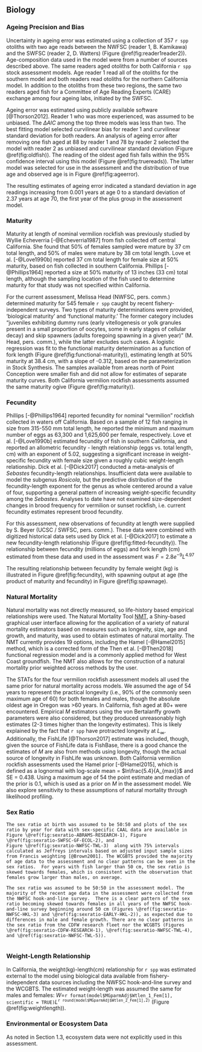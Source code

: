 ## Biology

<!--
### Age Structures
**External Fits to Growth**
Fits to the von Bertalanffy growth curve, 
$L_i = L_{\infty}e^{(-k[t-t_0])}$, where $L_i$ is the length (cm) at age $i$, $t$ is age in 
years, $k$ is rate of increase in growth, $t_0$ is the intercept, and $L_{\infty}$ 
is the asymptotic length, were explore by species and sex. 
-->

### Ageing Precision and Bias
Uncertainty in ageing error was estimated using a collection of 357 `r spp` 
otoliths with two age reads between the NWFSC (reader 1, B. Kamikawa) and the 
SWFSC (reader 2, D. Watters) (Figure \@ref(fig:reader1reader2)).
Age-composition data used in the model were from a number of sources described 
above. The same readers aged otoliths for both California `r spp` stock assessment models. 
Age reader 1 read all of the otoliths for the southern model and both readers read 
otoliths for the northern California model. In addition to the otoliths from these 
two regions, the same two readers aged fish for a Committee of Age Reading Experts 
(CARE) exchange among four ageing labs, initiated by the SWFSC.

Ageing error was estimated using publicly available software [@Thorson2012].
Reader 1 who was more 
experienced, was assumed to be unbiased. The $\Delta AIC$ among the top three models was less than two. The 
best fitting model selected curvilinear bias for reader 1 and curvilinear standard 
deviation for both readers. An analysis of ageing error after removing one fish aged at 88 by reader 1 and 78 by reader 2 selected the model with reader 2 as unbiased and curvilinear standard deviation (Figure \@ref(fig:oldfish)). The reading of the oldest aged fish falls within the 95% confidence interval using this model (Figure \@ref(fig:truereads)). 
The latter model was selected for use in the assessment and the distribution of 
true age and observed age is in Figure \@ref(fig:ageerror). 

The resulting estimates of ageing error indicated a standard deviation in age readings 
increasing from 0.001 years at age 0 to a standard deviation of 2.37 years at age 70, 
the first year of the plus group in the assessment model.



### Maturity
Maturity at length of nominal vermilion rockfish was previously studied by Wyllie Echeverria [-@Echeverria1987] from fish collected off central California. She found that 50% of females sampled were mature by 37 cm total length, and 50% of males were mature by 38 cm total length. Love et al. [-@Love1990b] reported 37 cm total length for female size at 50% maturity, based on fish collected in southern California. Phillips [-@Phillips1964] reported a size at 50% maturity of 13 inches (33 cm) total length, although the sampling location of the fish used to determine maturity for that study was not specified within California.


For the current assessment, Melissa Head (NWFSC, pers. comm.) determined maturity 
for 545 female `r spp` caught by recent fishery-independent surveys. Two types 
of maturity determinations were provided, ‘biological maturity’ and ‘functional 
maturity.’ The former category includes “juveniles exhibiting dummy runs (early 
vitellogenesis or yolk granules present in a small proportion of oocytes, some 
in early stages of cellular decay) and skip spawners (adults foregoing spawning 
in a given year)” (M. Head, pers. comm.), while the latter excludes such cases. 
A logistic regression was fit to the functional maturity determination as a 
function of fork length (Figure \@ref(fig:functional-maturity)), estimating 
length at 50% maturity at 38.4 cm, with a slope of -0.312, 
based on the parameterization in Stock Synthesis.  The samples available from 
areas north of Point Conception were smaller fish and did not allow for estimates 
of separate maturity curves.  Both California vermilion rockfish assessments assumed the 
same maturity 
ogive (Figure \@ref(fig:maturity)). 



### Fecundity
Phillips [-@Phillips1964] reported fecundity for nominal “vermilion” rockfish collected in waters off California. Based on a sample of 12 fish ranging in size from 315-550 mm total length, he reported the minimum and maximum number of eggs as 63,300 and 1,625,600 per female, respectively. Love et al. [-@Love1990b] estimated fecundity of fish in southern California, and reported an allometric fecundity - length relationship (eggs vs. total length, cm) with an exponent of 5.02, suggesting a significant increase in weight-specific fecundity with female size given a roughly cubic weight-length relationship. Dick et al. [-@Dick2017] conducted a meta-analysis of *Sebastes* fecundity-length relationships. Insufficient data were available to model the subgenus *Rosicola*, but the predictive distribution of the fecundity-length exponent for the genus as whole centered around a value of four, supporting a general pattern of increasing weight-specific fecundity among the *Sebastes*. Analyses to date have not examined size-dependent changes in brood frequency for vermilion or sunset rockfish, i.e. current fecundity estimates represent brood fecundity.

For this assessment, new observations of fecundity at length were supplied by S. Beyer (UCSC / SWFSC, pers. comm.). These data were combined with digitized historical data sets used by Dick et al. [-@Dick2017] to estimate a new fecundity-length relationship (Figure \@ref(fig:fitted-fecundity)). The relationship between fecundity (millions of eggs) and fork length (cm) estimated from these data and used in the assessment was
 $F = 2.8e^{-9}L^{4.97}$

The resulting relationship between fecundity by female weight (kg) is illustrated in Figure \@ref(fig:fecundity), with spawning output at age (the product of maturity and fecundity) in Figure \@ref(fig:spawnage).




### Natural Mortality

Natural mortality was not directly measured, so life-history based empirical 
relationships were used. The Natural Mortality Tool 
[NMT](https://github.com/shcaba/Natural-Mortality-Tool), a Shiny-based 
graphical user interface allowing for the application of a variety of natural 
mortality estimators based on measures such as longevity, size, age and growth, 
and maturity, was used to obtain estimates of natural mortality. The NMT currently 
provides 19 options, including the Hamel [-@Hamel2015] method, which is a corrected 
form of the Then et al. [-@Then2018] functional regression model and is a commonly 
applied method for West Coast groundfish. The NMT also allows for the construction 
of a natural mortality prior weighted across methods by the user. 

The STATs for the four vermilion rockfish assessment models all used the same prior for 
natural mortality across models. We assumed the age of 54 years to represent the practical 
longevity (i.e., 90% of 
the commonly seen maximum age of 60) for both females and males, though the absolute 
oldest age in Oregon was >60 years. In California, fish aged at 80+ were encountered. 
Empirical $M$ estimators using the von Bertalanffy growth parameters were also considered, but they produced unreasonably high estimates (2-3 times higher than the longevity estimates). This is likely explained by the fact that `r spp` have protracted longevity at $L_{\infty}$. Additionally, the FishLife [@Thorson2017] estimate was included, though, given 
the source of FishLife data is FishBase, there is a good chance the estimates of 
$M$ are also from methods using longevity, though the actual source of longevity 
in FishLife was unknown. 
Both California vermilion rockfish assessments used the Hamel prior [-@Hamel2015], which 
is defined as a lognormal with log-scale mean = $ln\frac{5.4}{A_{max}}$  and SE = 0.438.
Using a maximum age of 54 the point estimate and median of the prior is 0.1, which 
is used as a prior on $M$ in the assessment model. We also explore sensitivity to 
these assumptions of natural mortality through likelihood profiling.


### Sex Ratio

```asis
The sex ratio at birth was assumed to be 50:50 and plots of the sex ratio by year for data with sex-specific CAAL data are available in Figure \@ref(fig:sexratio-ABRAMS-RESEARCH-1), Figure \@ref(fig:sexratio-SWFSC-GF-ECOL-2), and 
Figure \@ref(fig:sexratio-NWFSC-TWL-3)  along with 75% intervals calculated as Jeffreys intervals based on adjusted input sample sizes from Francis weighting [@Brown2001]. The WCGBTS provided the majority of age data to the assessment and no clear patterns can be seen in the sex ratios.  For years with fish larger than 50 cm, the sex ratio is skewed towards females, which is consistent with the observation that females grow larger than males, on average.

```


```asis
The sex ratio was assumed to be 50:50 in the assessment model. The majority of the recent age data in the assessment were collected from the NWFSC hook-and-line survey.  There is a clear pattern of the sex ratio becoming skewed towards females in all years of the NWFSC hook-and-line survey beginning around 50 cm (Figures \@ref(fig:sexratio-NWFSC-HKL-3) and \@ref(fig:sexratio-EARLY-HKL-2)), as expected due to differences in male and female growth. There are no clear patterns in the sex ratio from the CDFW research fleet nor the WCGBTS (Figures \@ref(fig:sexratio-CDFW-RESEARCH-1), \@ref(fig:sexratio-NWFSC-TWL-4), and \@ref(fig:sexratio-NWFSC-TWL-5)). 


```




### Weight-Length Relationship
In California, the weight(kg)-length(cm) relationship for `r spp` was estimated external to the 
model using biological data available from fishery-independent 
data sources including the NWFSC hook-and-line survey and the WCGBTS. The estimated 
weight-length was assumed the same for males and females: 
$W$=`r format(model$MGparmAdj$Wtlen_1_Fem[1], scientific = TRUE)`$L$^`r round(model$MGparmAdj$Wtlen_2_Fem[1],2)`^ 
(Figure \@ref(fig:weightlength)). 


###  Environmental or Ecosystem Data
As noted in Section 1.3, ecosystem data were not explicitly used in this assessment.
